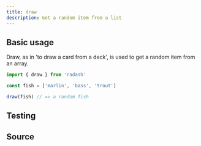```yaml
---
title: draw
description: Get a random item from a list
---
```



## Basic usage

Draw, as in 'to draw a card from a deck', is used to get a random item from an array.

```ts
import { draw } from 'radash'

const fish = ['marlin', 'bass', 'trout']

draw(fish) // => a random fish
```

## Testing

<TestingLinkAndPreview module="random" func="draw" />

## Source

<SourceLinkAndPreview module="random" func="draw" />